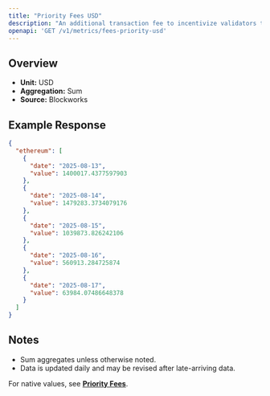 ```yaml
---
title: "Priority Fees USD"
description: "An additional transaction fee to incentivize validators to prioritize and execute transactions."
openapi: 'GET /v1/metrics/fees-priority-usd'
---
```


## Overview

- **Unit:** USD
- **Aggregation:** Sum
- **Source:** Blockworks

## Example Response

```json
{
  "ethereum": [
    {
      "date": "2025-08-13",
      "value": 1400017.4377597903
    },
    {
      "date": "2025-08-14",
      "value": 1479283.3734079176
    },
    {
      "date": "2025-08-15",
      "value": 1039873.826242106
    },
    {
      "date": "2025-08-16",
      "value": 560913.284725874
    },
    {
      "date": "2025-08-17",
      "value": 63984.07486648378
    }
  ]
}
```

## Notes
- Sum aggregates unless otherwise noted.
- Data is updated daily and may be revised after late-arriving data.


<Note>For native values, see **[Priority Fees](./fees-priority)**.</Note>